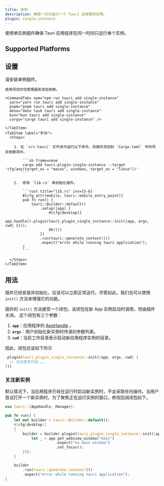 ```yaml
---
title: 单例
description: 确保一次只运行一个 Tauri 应用程序实例。
plugin: single-instance
---
```




<PluginLinks plugin={frontmatter.plugin} showJsLinks={false} />

使用单实例插件确保 Tauri 应用程序在同一时间只运行单个实例。

## Supported Platforms

<Compatibility plugin={frontmatter.plugin} />

## 设置

请安装单例插件。

<Tabs>
    <TabItem label="自动">

    使用项目的包管理器来添加依赖。

    <CommandTabs npm="npm run tauri add single-instance"
      yarn="yarn run tauri add single-instance"
      pnpm="pnpm tauri add single-instance"
      deno="deno task tauri add single-instance"
      bun="bun tauri add single-instance"
      cargo="cargo tauri add single-instance" />

    </TabItem>
    <TabItem label="手动">
      <Steps>

        1. 在 `src-tauri` 文件夹中运行以下命令，将插件添加到 `Cargo.toml` 中的项目依赖项中。

            ```sh frame=none
            cargo add tauri-plugin-single-instance --target 'cfg(any(target_os = "macos", windows, target_os = "linux"))'
            ```

        2.  修改 `lib.rs` 来初始化插件。

            ```rust title="lib.rs" ins={5-6}
            #[cfg_attr(mobile, tauri::mobile_entry_point)]
            pub fn run() {
                tauri::Builder::default()
                    .setup(|app| {
                        #[cfg(desktop)]
                        app.handle().plugin(tauri_plugin_single_instance::init(|app, args, cwd| {}));
                        Ok(())
                    })
                    .run(tauri::generate_context!())
                    .expect("error while running tauri application");
            }
            ```

      </Steps>
    </TabItem>

</Tabs>

## 用法

插件已经安装并初始化，应该可以立即正常运行。尽管如此，我们也可以使用 `init()` 方法来增强它的功能。

插件的 `init()` 方法接受一个闭包，该闭包在新 App 实例启动时调用，但由插件关闭。
这个闭包有三个参数：

1. **`app`**：应用程序的 [AppHandle](https://docs.rs/tauri/2.0.0/tauri/struct.AppHandle.html) 。
2. **`args`**：用户初始化新实例时传递的参数列表。
3. **`cwd`**：当前工作目录表示启动新应用程序实例的目录。

因此，闭包应该如下所示

```rust
.plugin(tauri_plugin_single_instance::init(|app, args, cwd| {
  // 在这里写代码 ……
}))
```

### 关注新实例

默认情况下，当应用程序已经在运行时启动新实例时，不会采取任何操作。当用户尝试打开一个新实例时，为了聚焦正在运行实例的窗口，修改回调闭包如下。

```rust title="src-tauri/src/lib.rs" {1} {5-12}
use tauri::{AppHandle, Manager};

pub fn run() {
    let mut builder = tauri::Builder::default();
    #[cfg(desktop)]
    {
        builder = builder.plugin(tauri_plugin_single_instance::init(|app, args, cwd| {
            let _ = app.get_webview_window("main")
                       .expect("no main window")
                       .set_focus();
        }));
    }

    builder
        .run(tauri::generate_context!())
        .expect("error while running tauri application");
}
```
